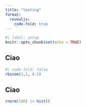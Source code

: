 ---
title: "testing"
format: 
  revealjs:
    code-fold: true
---

```{r}
#| label: setup
knitr::opts_chunk$set(echo = TRUE)
```


## Ciao

```{r}
#| code-fold: false
rbinom(1,1, 0.5)
```

## Ciao

```{r}
rnorm(100) |> hist()
```

